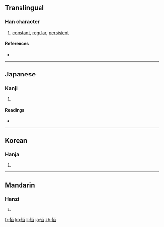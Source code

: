 {{also|恆}}
==Translingual==

===Han character===
{{Han char|rn=61|rad=心|as=06|sn=9|four=9101<sub>6</sub>|canj=心一日一 (PMAM)|ids=⿰[[忄]][[亘]]}}

# [[constant]], [[regular]], [[persistent]]

====References====
* {{Han ref|kx=0384.130|dkj=10527|hdz=42294.050|uh=6052|ud=24658}}

----

==Japanese==

===Kanji===
{{ja-kanji|grade=c|rs=心06}}

# {{defn|Japanese|sort=心06}}

====Readings====
* {{ja-readings|on=[[こう]] (kō)|kun=[[つね]] (tsune), [[つねに]] (tsuneni)}}

----

==Korean==

===Hanja===
{{ko-hanja|hangeul=[[항]], [[긍]]|eumhun=|rv=hang, geung|mr=hang, kŭng|y=hang, kung}}

# {{defn|Korean|sort=心06}}

----

==Mandarin==

===Hanzi===
{{cmn-hanzi|tra=恆|pin=[[héng]] ([[heng2]]), [[gēng]] ([[geng1]])|wg=heng<sup>2</sup>, keng<sup>1</sup>}}

# {{defn|Mandarin|sort=心06}}

[[fr:恒]]
[[ko:恒]]
[[li:恒]]
[[ja:恒]]
[[zh:恒]]